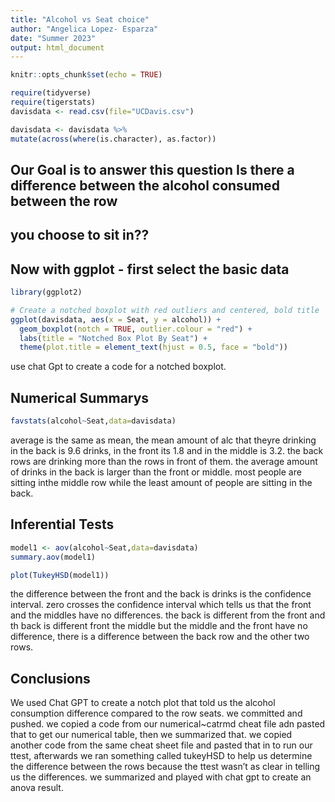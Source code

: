 ```yaml
---
title: "Alcohol vs Seat choice"
author: "Angelica Lopez- Esparza"
date: "Summer 2023"
output: html_document
---
```


```r
knitr::opts_chunk$set(echo = TRUE)
```

```r
require(tidyverse)
require(tigerstats)
davisdata <- read.csv(file="UCDavis.csv")
```  

```r
davisdata <- davisdata %>%
mutate(across(where(is.character), as.factor))
```  

## Our Goal is to answer this question Is there a difference between the alcohol consumed between the row
## you choose to sit in??

## Now with ggplot - first select the basic data

```r
library(ggplot2)

# Create a notched boxplot with red outliers and centered, bold title
ggplot(davisdata, aes(x = Seat, y = alcohol)) +
  geom_boxplot(notch = TRUE, outlier.colour = "red") +
  labs(title = "Notched Box Plot By Seat") +
  theme(plot.title = element_text(hjust = 0.5, face = "bold"))


```

use chat Gpt to create a code for a notched boxplot.   


## Numerical Summarys 

```r
favstats(alcohol~Seat,data=davisdata)
``` 
  average is the same as mean, the mean amount of alc that theyre drinking in the back is 9.6 drinks, in the front its 1.8 and in the middle is 3.2. the back rows are drinking more than the rows in front of them. the average amount of drinks in the back is larger than the front or middle. most people are sitting inthe middle row while the least amount of people are sitting in the back.   
    
    
## Inferential Tests
```r
model1 <- aov(alcohol~Seat,data=davisdata)
summary.aov(model1)
```

```r
plot(TukeyHSD(model1))
```
the difference between the front and the back is drinks is the confidence interval. zero crosses the confidence interval which tells us that the front and the middles have no differences. the back is different from the front and th back is different front the middle but the middle and the front have no difference, there is a difference between the back row and the other two rows.  


## Conclusions
We used Chat GPT to create a notch plot that told us the alcohol consumption difference compared to the row seats. we committed and pushed. we copied a code from our numerical~catrmd cheat file adn pasted that to get our numerical table, then we summarized that. we copied another code from the same cheat sheet file and pasted that in to run our ttest, afterwards we ran something called tukeyHSD to help us determine the difference between the rows because the ttest wasn't as clear in telling us the differences. we summarized and played with chat gpt to create an anova result. 
